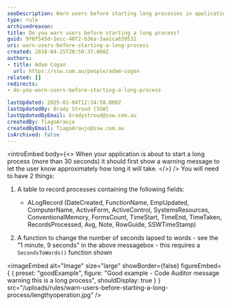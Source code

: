 ```yaml
---
seoDescription: Warn users before starting long processes in applications by showing a warning message with time estimates.
type: rule
archivedreason:
title: Do you warn users before starting a long process?
guid: 9f0f545d-1ecc-48f2-b36a-3aa1ca659531
uri: warn-users-before-starting-a-long-process
created: 2018-04-25T20:50:37.000Z
authors:
- title: Adam Cogan
  url: https://ssw.com.au/people/adam-cogan
related: []
redirects:
- do-you-warn-users-before-starting-a-long-process

lastUpdated: 2025-02-04T12:34:58.000Z
lastUpdatedBy: Brady Stroud [SSW]
lastUpdatedByEmail: bradystroud@ssw.com.au
createdBy: TiagoAraujo
createdByEmail: TiagoAraujo@ssw.com.au
isArchived: false
---
```


<introEmbed
  body={<>
When your application is about to start a long process (more than 30 seconds) it should first show a warning message to let the user know approximately how long it will take.
  </>}
/>
You will need to have 2 things:

1. A table to record processes containing the following fields:
    * ALogRecord (DateCreated, FunctionName, EmpUpdated, ComputerName, ActiveForm, ActiveControl, SystemsResources, ConventionalMemory, FormsCount, TimeStart, TimeEnd, TimeTaken, RecordsProcessed, Avg, Note, RowGuide, SSWTimeStamp)

2. A function to change the number of seconds lapsed to words - see the "1 minute, 9 seconds" in the above messagebox - this requires a `SecondsToWords()` function shown

<imageEmbed
  alt="Image"
  size="large"
  showBorder={false}
  figureEmbed={ {
    preset: "goodExample",
    figure: "Good example - Code Auditor message warning this is a long process",
    shouldDisplay: true
  } }
  src="/uploads/rules/warn-users-before-starting-a-long-process/lengthyoperation.jpg"
/>
